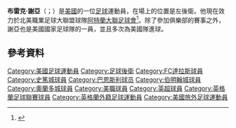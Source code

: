 '''布雷克·謝亞'''（{{lang-en|Brek Shea}}；{{bd|1990年|2月28日}}）是[[美國|美國]]的一位[[足球|足球]]運動員，在場上的位置是左後衛。他現在效力於北美職業足球大聯盟球隊[[阿特蘭大聯足球會|阿特蘭大聯足球會]]<ref>{{cite web|title=Brek Shea Signs with Orlando City SC|url=http://www.orlandocitysc.com/post/2014/12/19/brek-shea-signs-orlando-city-sc|website=Orlando City|accessdate=19 December 2014|archive-date=2020-11-30|archive-url=https://web.archive.org/web/20201130140530/https://www.orlandocitysc.com/post/2014/12/19/brek-shea-signs-orlando-city-sc|dead-url=no}}</ref>。除了參加俱樂部的賽事之外，謝亞也是美國國家足球隊的一員，並且多次為美國隊進球。

==參考資料==
{{Reflist}}

{{DEFAULTSORT:Shea, Brek}}
[[Category:美國足球運動員|Category:美國足球運動員]]
[[Category:足球後衛|Category:足球後衛]]
[[Category:FC達拉斯球員|Category:FC達拉斯球員]]
[[Category:史篤城球員|Category:史篤城球員]]
[[Category:巴恩斯利球员|Category:巴恩斯利球员]]
[[Category:伯明翰城球員|Category:伯明翰城球員]]
[[Category:奧蘭多城球員|Category:奧蘭多城球員]]
[[Category:美職球員|Category:美職球員]]
[[Category:英超球員|Category:英超球員]]
[[Category:英格蘭足球聯賽球員|Category:英格蘭足球聯賽球員]]
[[Category:英格蘭外籍足球運動員|Category:英格蘭外籍足球運動員]]
[[Category:美國旅外足球運動員|Category:美國旅外足球運動員]]